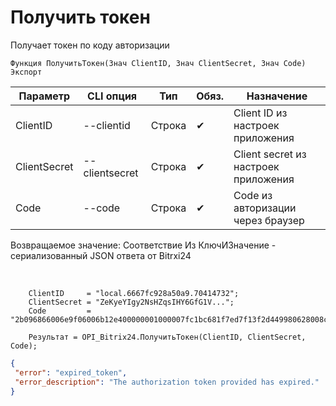 ﻿---
sidebar_position: 2
---


# Получить токен
 Получает токен по коду авторизации



`Функция ПолучитьТокен(Знач ClientID, Знач ClientSecret, Знач Code) Экспорт`

  | Параметр | CLI опция | Тип | Обяз. | Назначение |
  |-|-|-|-|-|
  | ClientID | --clientid | Строка | &#x2714; | Client ID из настроек приложения |
  | ClientSecret | --clientsecret | Строка | &#x2714; | Client secret из настроек приложения |
  | Code | --code | Строка | &#x2714; | Code из авторизации через браузер |

  
  Возвращаемое значение:   Соответствие Из КлючИЗначение - сериализованный JSON ответа от Bitrxi24

<br/>




```bsl title="Пример кода"
    ClientID     = "local.6667fc928a50a9.70414732";
    ClientSecret = "ZeKyeYIgy2NsHZqsIHY6GfG1V...";
    Code         = "2b096866006e9f06006b12e400000001000007fc1bc681f7ed7f13f2d449980628008c";

    Результат = OPI_Bitrix24.ПолучитьТокен(ClientID, ClientSecret, Code);
```
    



```json title="Результат"
{
 "error": "expired_token",
 "error_description": "The authorization token provided has expired."
}
```
